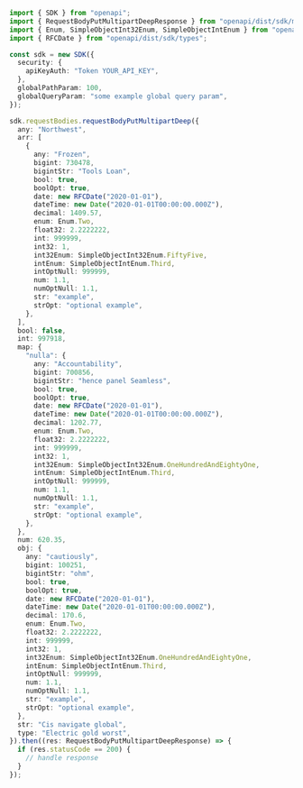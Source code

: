 ```typescript showLineNumbers copy filename="Request Body Put Multipart Deep usage example"
import { SDK } from "openapi";
import { RequestBodyPutMultipartDeepResponse } from "openapi/dist/sdk/models/operations";
import { Enum, SimpleObjectInt32Enum, SimpleObjectIntEnum } from "openapi/dist/sdk/models/shared";
import { RFCDate } from "openapi/dist/sdk/types";

const sdk = new SDK({
  security: {
    apiKeyAuth: "Token YOUR_API_KEY",
  },
  globalPathParam: 100,
  globalQueryParam: "some example global query param",
});

sdk.requestBodies.requestBodyPutMultipartDeep({
  any: "Northwest",
  arr: [
    {
      any: "Frozen",
      bigint: 730478,
      bigintStr: "Tools Loan",
      bool: true,
      boolOpt: true,
      date: new RFCDate("2020-01-01"),
      dateTime: new Date("2020-01-01T00:00:00.000Z"),
      decimal: 1409.57,
      enum: Enum.Two,
      float32: 2.2222222,
      int: 999999,
      int32: 1,
      int32Enum: SimpleObjectInt32Enum.FiftyFive,
      intEnum: SimpleObjectIntEnum.Third,
      intOptNull: 999999,
      num: 1.1,
      numOptNull: 1.1,
      str: "example",
      strOpt: "optional example",
    },
  ],
  bool: false,
  int: 997918,
  map: {
    "nulla": {
      any: "Accountability",
      bigint: 700856,
      bigintStr: "hence panel Seamless",
      bool: true,
      boolOpt: true,
      date: new RFCDate("2020-01-01"),
      dateTime: new Date("2020-01-01T00:00:00.000Z"),
      decimal: 1202.77,
      enum: Enum.Two,
      float32: 2.2222222,
      int: 999999,
      int32: 1,
      int32Enum: SimpleObjectInt32Enum.OneHundredAndEightyOne,
      intEnum: SimpleObjectIntEnum.Third,
      intOptNull: 999999,
      num: 1.1,
      numOptNull: 1.1,
      str: "example",
      strOpt: "optional example",
    },
  },
  num: 620.35,
  obj: {
    any: "cautiously",
    bigint: 100251,
    bigintStr: "ohm",
    bool: true,
    boolOpt: true,
    date: new RFCDate("2020-01-01"),
    dateTime: new Date("2020-01-01T00:00:00.000Z"),
    decimal: 170.6,
    enum: Enum.Two,
    float32: 2.2222222,
    int: 999999,
    int32: 1,
    int32Enum: SimpleObjectInt32Enum.OneHundredAndEightyOne,
    intEnum: SimpleObjectIntEnum.Third,
    intOptNull: 999999,
    num: 1.1,
    numOptNull: 1.1,
    str: "example",
    strOpt: "optional example",
  },
  str: "Cis navigate global",
  type: "Electric gold worst",
}).then((res: RequestBodyPutMultipartDeepResponse) => {
  if (res.statusCode == 200) {
    // handle response
  }
});
```
